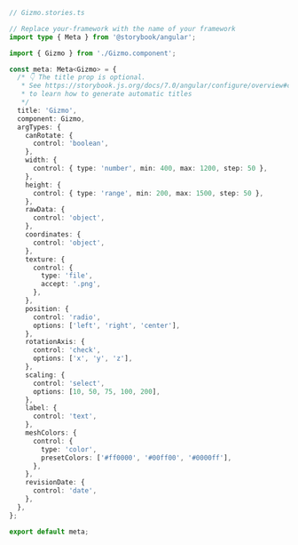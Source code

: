 ```ts
// Gizmo.stories.ts

// Replace your-framework with the name of your framework
import type { Meta } from '@storybook/angular';

import { Gizmo } from './Gizmo.component';

const meta: Meta<Gizmo> = {
  /* 👇 The title prop is optional.
   * See https://storybook.js.org/docs/7.0/angular/configure/overview#configure-story-loading
   * to learn how to generate automatic titles
   */
  title: 'Gizmo',
  component: Gizmo,
  argTypes: {
    canRotate: {
      control: 'boolean',
    },
    width: {
      control: { type: 'number', min: 400, max: 1200, step: 50 },
    },
    height: {
      control: { type: 'range', min: 200, max: 1500, step: 50 },
    },
    rawData: {
      control: 'object',
    },
    coordinates: {
      control: 'object',
    },
    texture: {
      control: {
        type: 'file',
        accept: '.png',
      },
    },
    position: {
      control: 'radio',
      options: ['left', 'right', 'center'],
    },
    rotationAxis: {
      control: 'check',
      options: ['x', 'y', 'z'],
    },
    scaling: {
      control: 'select',
      options: [10, 50, 75, 100, 200],
    },
    label: {
      control: 'text',
    },
    meshColors: {
      control: {
        type: 'color',
        presetColors: ['#ff0000', '#00ff00', '#0000ff'],
      },
    },
    revisionDate: {
      control: 'date',
    },
  },
};

export default meta;
```
